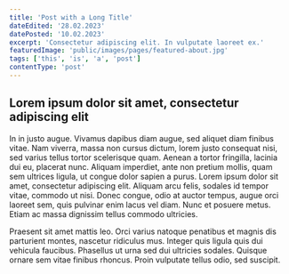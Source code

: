 ```yaml
---
title: 'Post with a Long Title'
dateEdited: '28.02.2023'
datePosted: '10.02.2023'
excerpt: 'Consectetur adipiscing elit. In vulputate laoreet ex.'
featuredImage: 'public/images/pages/featured-about.jpg'
tags: ['this', 'is', 'a', 'post']
contentType: 'post'
---
```


## Lorem ipsum dolor sit amet, consectetur adipiscing elit

In in justo augue. Vivamus dapibus diam augue, sed aliquet diam finibus vitae. Nam viverra, massa non cursus dictum, lorem justo consequat nisi,
sed varius tellus tortor scelerisque quam. Aenean a tortor fringilla, lacinia dui eu, placerat nunc. Aliquam imperdiet, ante non pretium mollis,
quam sem ultrices ligula, ut congue dolor sapien a purus. Lorem ipsum dolor sit amet, consectetur adipiscing elit. Aliquam arcu felis, sodales id tempor vitae,
commodo ut nisi. Donec congue, odio at auctor tempus, augue orci laoreet sem, quis pulvinar enim lacus vel diam. Nunc et posuere metus.
Etiam ac massa dignissim tellus commodo ultricies.

Praesent sit amet mattis leo. Orci varius natoque penatibus et magnis dis parturient montes, nascetur ridiculus mus.
Integer quis ligula quis dui vehicula faucibus. Phasellus ut urna sed dui ultricies sodales. Quisque ornare sem vitae finibus rhoncus.
Proin vulputate tellus odio, sed suscipit.
